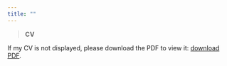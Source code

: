 ```yaml
---
title: ""
---
```


>**CV**

<object data="files/CV.pdf" type="application/pdf" width="880px" height="800px">

If my CV is not displayed, please download the PDF to view it: <a href="/files/CV.pdf">download PDF</a>.</p>

</object>
